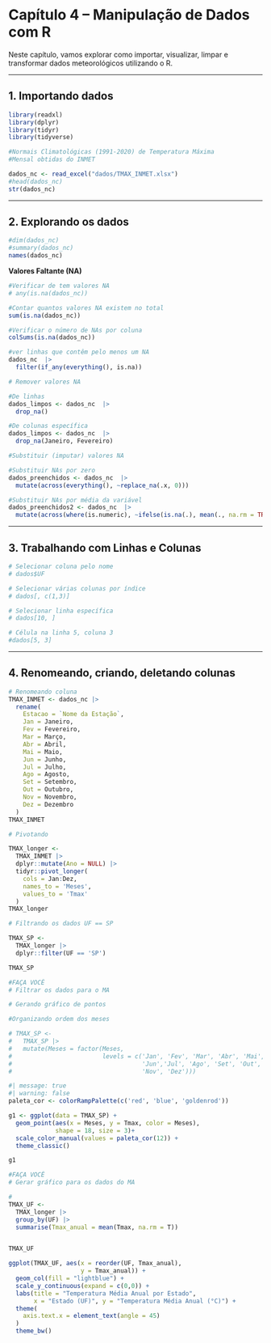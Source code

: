 # Capítulo 4 – Manipulação de Dados com R

Neste capítulo, vamos explorar como importar, visualizar, limpar e transformar dados meteorológicos utilizando o R.

------------------------------------------------------------------------

## 1. Importando dados

```r

library(readxl)
library(dplyr)
library(tidyr)
library(tidyverse)

#Normais Climatológicas (1991-2020) de Temperatura Máxima
#Mensal obtidas do INMET

dados_nc <- read_excel("dados/TMAX_INMET.xlsx")
#head(dados_nc)
str(dados_nc)

```

------------------------------------------------------------------------

## 2. Explorando os dados

```r

#dim(dados_nc)
#summary(dados_nc)
names(dados_nc)

```

**Valores Faltante (NA)**

```r
#Verificar de tem valores NA
# any(is.na(dados_nc))

#Contar quantos valores NA existem no total
sum(is.na(dados_nc))

#Verificar o número de NAs por coluna
colSums(is.na(dados_nc))

#ver linhas que contêm pelo menos um NA
dados_nc  |> 
  filter(if_any(everything(), is.na))
```

```r
# Remover valores NA

#De linhas
dados_limpos <- dados_nc  |> 
  drop_na()

#De colunas específica
dados_limpos <- dados_nc  |> 
  drop_na(Janeiro, Fevereiro)
```

```r
#Substituir (imputar) valores NA

#Substituir NAs por zero
dados_preenchidos <- dados_nc  |> 
  mutate(across(everything(), ~replace_na(.x, 0)))

#Substituir NAs por média da variável
dados_preenchidos2 <- dados_nc  |> 
  mutate(across(where(is.numeric), ~ifelse(is.na(.), mean(., na.rm = TRUE), .)))
```

------------------------------------------------------------------------

## 3. Trabalhando com Linhas e Colunas

```r

# Selecionar coluna pelo nome
# dados$UF

# Selecionar várias colunas por índice
# dados[, c(1,3)]

# Selecionar linha específica
# dados[10, ]

# Célula na linha 5, coluna 3
#dados[5, 3]

```

------------------------------------------------------------------------

## 4. Renomeando, criando, deletando colunas

```r
# Renomeando coluna
TMAX_INMET <- dados_nc |> 
  rename(
    Estacao = `Nome da Estação`,
    Jan = Janeiro,
    Fev = Fevereiro,
    Mar = Março,
    Abr = Abril,
    Mai = Maio,
    Jun = Junho,
    Jul = Julho,
    Ago = Agosto,
    Set = Setembro,
    Out = Outubro,
    Nov = Novembro,
    Dez = Dezembro
  )
TMAX_INMET
```

```r
# Pivotando 

TMAX_longer <- 
  TMAX_INMET |> 
  dplyr::mutate(Ano = NULL) |> 
  tidyr::pivot_longer(
    cols = Jan:Dez,      
    names_to = 'Meses',  
    values_to = 'Tmax'
  )
TMAX_longer
```

```r

# Filtrando os dados UF == SP 

TMAX_SP <- 
  TMAX_longer |> 
  dplyr::filter(UF == 'SP')

TMAX_SP
```

```r
#FAÇA VOCÊ
# Filtrar os dados para o MA


```

```r
# Gerando gráfico de pontos 

#Organizando ordem dos meses

# TMAX_SP <- 
#   TMAX_SP |> 
#   mutate(Meses = factor(Meses, 
#                         levels = c('Jan', 'Fev', 'Mar', 'Abr', 'Mai',
#                                    'Jun','Jul', 'Ago', 'Set', 'Out', 
#                                    'Nov', 'Dez')))

```

```r
#| message: true
#| warning: false
paleta_cor <- colorRampPalette(c('red', 'blue', 'goldenrod'))

g1 <- ggplot(data = TMAX_SP) +
  geom_point(aes(x = Meses, y = Tmax, color = Meses),
             shape = 18, size = 3)+
  scale_color_manual(values = paleta_cor(12)) +
  theme_classic()

g1

```


```r
#FAÇA VOCÊ
# Gerar gráfico para os dados do MA

```


```r
#
TMAX_UF <- 
  TMAX_longer |> 
  group_by(UF) |> 
  summarise(Tmax_anual = mean(Tmax, na.rm = T))


TMAX_UF
```



```r

ggplot(TMAX_UF, aes(x = reorder(UF, Tmax_anual),
                    y = Tmax_anual)) +
  geom_col(fill = "lightblue") +
  scale_y_continuous(expand = c(0,0)) +
  labs(title = "Temperatura Média Anual por Estado",
       x = "Estado (UF)", y = "Temperatura Média Anual (°C)") +
  theme(
    axis.text.x = element_text(angle = 45)
  )
  theme_bw()

```
